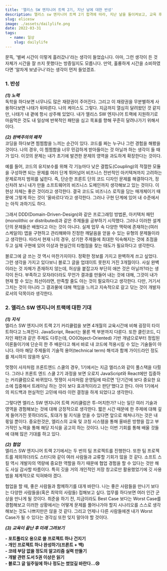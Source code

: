 ```yaml
---
title: '엘리스 SW 엔지니어 트랙 2기, 지난 날에 대한 반성'
description: 엘리스 sw 엔지니어 트랙 2기 합격에 따라, 지난 날을 돌이켜보고, 교육 후 미래를 그려보는 시간을 가져봅니다.
slug: elicesw
image: ./assets/dailylife.png
date: 2022-03-31
tags:
  - name: 일상
    slug: dailylife
---
```


<Intro>
  문뜩, '벌써 시간이 이렇게 흘러갔나'라는 생각이 들었습니다. 아마, 그런 생각이 든 것 자체가 시간을
  잘 쓰지 못했다는 방증일지도 모릅니다. 만약, 훌륭하게 시간을 소비하였다면 '알차게 보냈구나'라는
  생각이 먼저 들었겠죠.
</Intro>

### 1. 반성

**_(1) 노력_** <br />
독학을 하다보면 너무나도 많은 재량권이 주어진다. 그리고 이 재량권을 무분별하게 사용하다보면 나태가 뒤따른다.
나의 케이스도 그렇다. 지금까지 열심히 달려왔던 것 같지만, 나태가 내 곁에 항시 상주해 있었다. 내가 엘리스 SW 엔지니어 트랙에
지원하기로 마음먹은 것도 내 일상에 반복적인 패턴을 심고 목표를 향해 꾸준히 달려나가기 위해서이다.

**_(2) 완벽주의의 패착_** <br />
코딩을 하다보면 찜찜함을 느끼는 순간이 있다. 코드를 짜는 누구나 그런 경험을 해봤을 것이다.
나의 경우, 이 찜찜함을 너무 민감하게 받아들이는 것 아닐까 하는 생각이 들 때가 있다.
이것의 문제는 내가 초기에 발견한 문제의 영역을 과도하게 확장한다는 것이다.

예를 들어, 코드의 유지보수를 위해 각 기능마다 낮은 결합도(Coupling)의 적절한 모듈을 구성하면 되는 문제를 여러 단계 뛰어넘어
비즈니스 전반적인 아키텍쳐까지 고려하는 문제로까지 범위를 넓힌다.
즉, 단순한 프론트 단의 코드 디자인 문제를 해결하다가, 정신차려 보니 내가 만들 소프트웨어의 비즈니스 도메인까지 생각해보고 있는 것이다.
이 현상 자체는 좋은 것이라고 생각한다. 결국 코드도 비즈니스 로직을 담는 매개체이기 때문에 그렇게 하는 것이 '올바르다'라고 생각한다.
그러나 구현 단계에 있어 내 수준에서는 아직 과하기도 하다.

그래서 DDD(Domain-Driven-Design)와 같은 프로그래밍 방법론, 아키텍처 패턴(monolithic or distributed)과 같은 주제들을 공부하기 시작했다.
그러나 이러한 설계 단의 문제들은 배웠다고 아는 것이 아니다. 실제 업무 속 다양한 맥락에 존재하는(여러 스케일의) 앱을 구현하고 관리해봐야
진정한 깨달음을 얻을 수 있는 유형의 문제들이라고 생각한다. 따라서 현재 나의 경우, 상기한 주제들에 최대한 익숙해지는 것에 초점을 두고
실제 구현에 있어 이상과 현실간의 타협점을 찾는 태도가 필요하다고 생각한다.

블로그에 글 쓰는 것 역시 마찬가지이다. 정확한 정보를 가지고 완벽하게 쓰고 싶었다. 그런 생각을 가지고 있다보니 블로그 글을 업데이트 못한지
거진 3개월이다. 사실 완벽이라는 것 자체가 존재하지 않는데, 허상을 붙잡고자 부단히 애쓴 것은 아닐까?라는 생각이 든다.
부족하고 모자라더라도 무언가 결과를 만들어 내는 것에 대해, 그것이 내가 현재 할 수 있는 최선이라면, 만족할 줄도 아는 것이 필요하다고 생각한다.
다만, 거기서 그치는 것이 아니라 그 결과물에 대해 책임을 느끼고 지속적으로 갈고 닦는 것이 개발자로서의 덕목이라 생각한다.

### 2. 엘리스 SW 엔지니어 트랙에 대한 기대

**_(1) 지식_** <br />
엘리스 SW 엔지니어 트랙 2기 커리큘럼을 보면 4개월의 교육시간에 비해 굉장히 타이트하다고 느껴진다. JavaScript, React는 물론 백 부분까지 다룬다.
또한 클린코드, 디자인 패턴과 같은 주제도 다루는데, OO(Object-Oriented) 기반 개념으로부터 정립된 이론들이기에 단순히 한 주 배운다고 해서
바로 내 코드에 적용시킬 수 있는 기술들이 아니다.
아마 해당 주제들의 기술적 용어(technical term) 해석과 함께 가이드라인 정도를 제시하지 않을까 싶다.

멋쟁이 사자처럼 프론트엔드 스쿨의 경우, 1기에서는 지금 엘리스와 같이 풀스택을 다뤘다. 그러나 프론트 엔드 스쿨 2기 과정을 보면 오로지
JavaScript와 React에만 집중하는 커리큘럼으로 바뀌었다. 멋쟁이 사자처럼 운영팀에 따르면 '단기간에 보다 중요한 요소에 집중해서 트레이닝
하는 것이 보다 효과적이라고 판단'했다고 한다. 아마 1기에서의 피드백과 현실적인 고민에 따라 이런 결정을 하게 되었다고 생각한다.

그렇다면 엘리스 SW 엔지니어 트랙 커리큘럼은 투-머치한가? 나는 일단 여러 기술과 영역을 경험해보는 것에 대해 긍정적으로 생각한다.
짧은 시간 때문에 한 주제에 대해 깊게 들어가진 못하더라도, 토대가 될 지식을 얻을 수 있다면 앞으로 헤쳐나가는 것은 내 몫일 뿐이다.
중요한것은, 엘리스의 교육 및 코칭 시스템을 통해 올바른 방향을 잡고 부가적인 노력을 통해 해당 지식을 공고히 하는 것이다.
나는 이번 기회를 통해 배울 것들에 대해 많은 기대를 하고 있다.

**_(2) 협업_** <br />
엘리스 SW 엔지니어 트랙 2기에서는 두 번의 팀 프로젝트를 진행한다. 또한 팀 프로젝트를 제외하더라도 스터디와 같이
여러 사람들과 교류할 기회가 많을 것 같다. 소프트 스킬 역시 개발자의 역량에 중요한 역할을 하기 때문에 협업 경험을 할 수 있다는 것만
해도 사실 감사할 따름이다. 특히 깃을 거의 개인적인 저장 창고로만 활용했었기에 깃 사용법을 체계적으로 익혀봐야 겠다.

협업을 할 때, 좋은 사람들과 함께하기를 대개 바란다. 나는 좋은 사람들을 만나기 보다는 다양한 사람들을(혹은 최악의 사람들) 접해보고 싶다.
업무를 하다보면 여러 인간 군상을 만나게 될 것이다. 취준을 하기 전, 지금이라도 Best Case 보다는 Worst Case를 경험해보고 이러한 상황에서는
어떻게 문제를 풀어나가야 할지 시나리오를 스스로 생각해보는 것도 나쁘지만은 않을 것 같다.
그리고 언제나 다른 사람들에겐 내가 Worst Case가 될 수 있다는 경각심 또한 잊지 말아야 할 것이다.

**_(3) 교육이 끝난 후 미래 그려보기_** <br />

<Block>
  <strong> - 포트폴리오 용으로 쓸 프로젝트 하나 건지기</strong> <br />
  <strong> - 개인 프로젝트 하나 완성하기(프론트 + 백)</strong> <br />
  <strong> - 코테 부담 없을 정도의 알고리즘 실력 만들기</strong> <br />
  <strong> - 개발 관련 도서 5권 이상은 읽기</strong> <br />
  <strong> - 블로그 글 일주일에 하나 정도는 썼었길 바란다...😢</strong> <br />
</Block>
